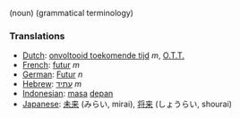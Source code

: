 (noun) (grammatical terminology)

===Translations===
*[[Dutch]]: [[onvoltooid toekomende tijd]] ''m'', [[O.T.T.]]
*[[French]]: [[futur]] ''m''
*[[German]]: [[Futur]] ''n''
*[[Hebrew]]: [[עתיד]] ''m''
*[[Indonesian]]: [[masa]] [[depan]]
*[[Japanese]]: [[未来]] (みらい, mirai), [[将来]] (しょうらい, shourai)